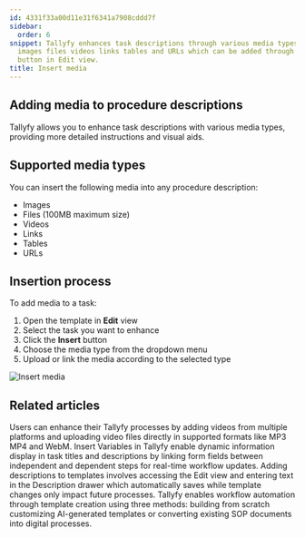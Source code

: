 ```yaml
---
id: 4331f33a00d11e31f6341a7908cddd7f
sidebar:
  order: 6
snippet: Tallyfy enhances task descriptions through various media types including
  images files videos links tables and URLs which can be added through the Insert
  button in Edit view.
title: Insert media
---
```


## Adding media to procedure descriptions

Tallyfy allows you to enhance task descriptions with various media types, providing more detailed instructions and visual aids.

## Supported media types

You can insert the following media into any procedure description:

* Images
* Files (100MB maximum size)
* Videos
* Links
* Tables
* URLs

## Insertion process

To add media to a task:

1. Open the template in **Edit** view
2. Select the task you want to enhance
3. Click the **Insert** button
4. Choose the media type from the dropdown menu
5. Upload or link the media according to the selected type

![Insert media](https://screenshots.tallyfy.com/tallyfy%2Fpro%2Fdesktop-light-add-media-to-tasks.png)


## Related articles
<CardGrid>
<LinkTitleCard header="<b>Edit Task > Add videos to a task</b>" href="/products/pro/tracking-and-tasks/tasks/edit-task/how-can-i-add-videos-to-my-tallyfy-process/" > Users can enhance their Tallyfy processes by adding videos from multiple platforms and uploading video files directly in supported formats like MP3 MP4 and WebM. </LinkTitleCard>
<LinkTitleCard header="<b>Variables > Insert variables</b>" href="/products/pro/documenting/templates/variables/how-can-i-use-insert-variables-in-tallyfy/" > Insert Variables in Tallyfy enable dynamic information display in task titles and descriptions by linking form fields between independent and dependent steps for real-time workflow updates. </LinkTitleCard>
<LinkTitleCard header="<b>Edit Templates > Add a description to a template</b>" href="/products/pro/documenting/templates/edit-templates/add-description/" > Adding descriptions to templates involves accessing the Edit view and entering text in the Description drawer which automatically saves while template changes only impact future processes. </LinkTitleCard>
<LinkTitleCard header="<b>Templates > Create a template</b>" href="/products/pro/documenting/templates/create-template/" > Tallyfy enables workflow automation through template creation using three methods: building from scratch customizing AI-generated templates or converting existing SOP documents into digital processes. </LinkTitleCard>
</CardGrid>